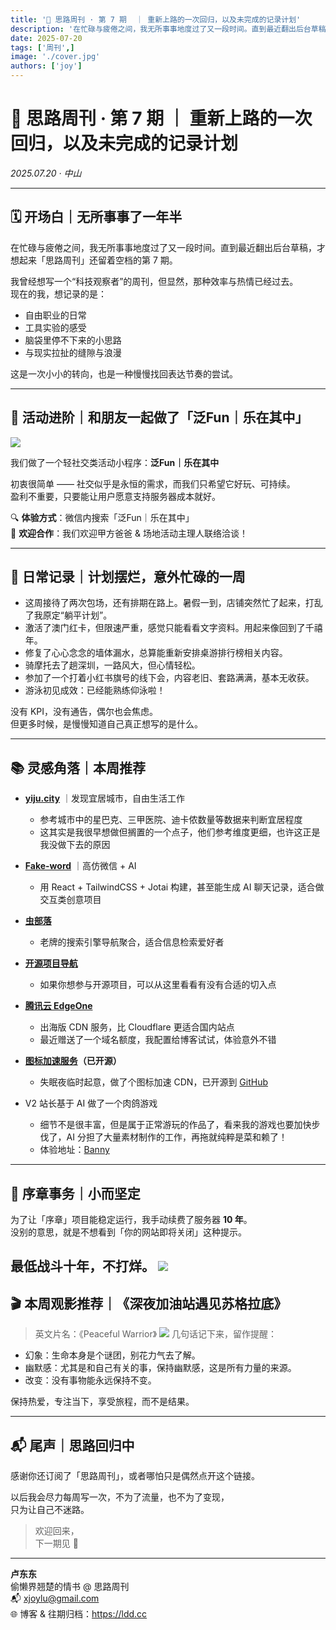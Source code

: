 ```yaml
---
title: '📩 思路周刊 · 第 7 期  ｜ 重新上路的一次回归，以及未完成的记录计划'
description: '在忙碌与疲倦之间，我无所事事地度过了又一段时间。直到最近翻出后台草稿，才想起来「思路周刊」还留着空档的第 7 期。'
date: 2025-07-20
tags: ['周刊',]
image: './cover.jpg'
authors: ['joy']
---
```

# 📩 思路周刊 · 第 7 期  ｜ 重新上路的一次回归，以及未完成的记录计划
*2025.07.20 · 中山*

---

## 🗓️ 开场白｜无所事事了一年半

在忙碌与疲倦之间，我无所事事地度过了又一段时间。直到最近翻出后台草稿，才想起来「思路周刊」还留着空档的第 7 期。

我曾经想写一个“科技观察者”的周刊，但显然，那种效率与热情已经过去。  
现在的我，想记录的是：

- 自由职业的日常  
- 工具实验的感受  
- 脑袋里停不下来的小思路  
- 与现实拉扯的缝隙与浪漫  

这是一次小小的转向，也是一种慢慢找回表达节奏的尝试。

---

## 🧰 活动进阶｜和朋友一起做了「泛Fun｜乐在其中」
![](image.png)


我们做了一个轻社交类活动小程序：**泛Fun｜乐在其中**

初衷很简单 —— 社交似乎是永恒的需求，而我们只希望它好玩、可持续。  
盈利不重要，只要能让用户愿意支持服务器成本就好。

🔍 **体验方式**：微信内搜索「泛Fun｜乐在其中」  
📮 **欢迎合作**：我们欢迎甲方爸爸 & 场地活动主理人联络洽谈！

---

## 🌱 日常记录｜计划摆烂，意外忙碌的一周

- 这周接待了两次包场，还有排期在路上。暑假一到，店铺突然忙了起来，打乱了我原定“躺平计划”。  
- 激活了澳门红卡，但限速严重，感觉只能看看文字资料。用起来像回到了千禧年。  
- 修复了心心念念的墙体漏水，总算能重新安排桌游排行榜相关内容。  
- 骑摩托去了趟深圳，一路风大，但心情轻松。  
- 参加了一个打着小红书旗号的线下会，内容老旧、套路满满，基本无收获。  
- 游泳初见成效：已经能熟练仰泳啦！

没有 KPI，没有通告，偶尔也会焦虑。  
但更多时候，是慢慢知道自己真正想写的是什么。

---

## 📚 灵感角落｜本周推荐

- **[yiju.city](https://yiju.city)** ｜发现宜居城市，自由生活工作  
  - 参考城市中的星巴克、三甲医院、迪卡侬数量等数据来判断宜居程度  
  - 这其实是我很早想做但搁置的一个点子，他们参考维度更细，也许这正是我没做下去的原因  

- **[Fake-word](https://fake-world.devdoll.icu/)** ｜高仿微信 + AI  
  - 用 React + TailwindCSS + Jotai 构建，甚至能生成 AI 聊天记录，适合做交互类创意项目  

- **[虫部落](https://chongbuluo.com)**  
  - 老牌的搜索引擎导航聚合，适合信息检索爱好者  

- **[开源项目导航](https://chencoding.top:8090/#/)**  
  - 如果你想参与开源项目，可以从这里看看有没有合适的切入点  

- **[腾讯云 EdgeOne](https://trtc.io/?ref=joy)**  
  - 出海版 CDN 服务，比 Cloudflare 更适合国内站点  
  - 最近赠送了一个域名额度，我配置给博客试试，体验意外不错  

- **[图标加速服务](https://icons.xuzh.com)（已开源）**  
  - 失眠夜临时起意，做了个图标加速 CDN，已开源到 [GitHub](https://github.com/xJoyLu/IconDeck)

- V2 站长基于 AI 做了一个肉鸽游戏
  - 细节不是很丰富，但是属于正常游玩的作品了，看来我的游戏也要加快步伐了，AI 分担了大量素材制作的工作，再拖就纯粹是菜和赖了！
  - 体验地址：[Banny](https://banny.iweb.eth.sucks/)

---

## 🧱 序章事务｜小而坚定

为了让「序章」项目能稳定运行，我手动续费了服务器 **10 年**。  
没别的意思，就是不想看到「你的网站即将关闭」这种提示。

最低战斗十年，不打烊。
![](image2.png)
---

## 🎬 本周观影推荐｜《深夜加油站遇见苏格拉底》

> 英文片名：《Peaceful Warrior》
![](image3.png)
几句话记下来，留作提醒：

- 幻象：生命本身是个谜团，别花力气去了解。  
- 幽默感：尤其是和自己有关的事，保持幽默感，这是所有力量的来源。  
- 改变：没有事物能永远保持不变。  

保持热爱，专注当下，享受旅程，而不是结果。

---

## 📬 尾声｜思路回归中

感谢你还订阅了「思路周刊」，或者哪怕只是偶然点开这个链接。

以后我会尽力每周写一次，不为了流量，也不为了变现，  
只为让自己不迷路。

> 欢迎回来，  
> 下一期见 🌙

---

**卢东东**  
偷懒界翘楚的情书 @ 思路周刊  
📬 xjoylu@gmail.com  
🌐 博客 & 往期归档：https://ldd.cc
